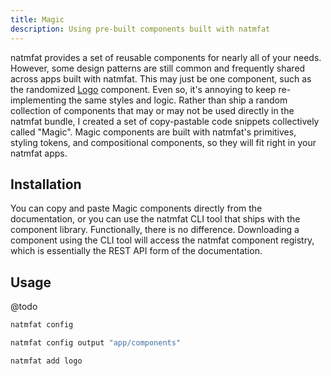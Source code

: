 ```yaml
---
title: Magic
description: Using pre-built components built with natmfat
---
```


natmfat provides a set of reusable components for nearly all of your needs. However, some design patterns are still common and frequently shared across apps built with natmfat. This may just be one component, such as the randomized [Logo](/docs/magic/logo) component. Even so, it's annoying to keep re-implementing the same styles and logic. Rather than ship a random collection of components that may or may not be used directly in the natmfat bundle, I created a set of copy-pastable code snippets collectively called "Magic". Magic components are built with natmfat's primitives, styling tokens, and compositional components, so they will fit right in your natmfat apps.

## Installation

You can copy and paste Magic components directly from the documentation, or you can use the natmfat CLI tool that ships with the component library. Functionally, there is no difference. Downloading a component using the CLI tool will access the natmfat component registry, which is essentially the REST API form of the documentation.

## Usage

@todo

```bash
natmfat config
```

```bash
natmfat config output "app/components"
```

```bash
natmfat add logo
```
